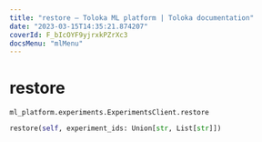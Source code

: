```yaml
---
title: "restore — Toloka ML platform | Toloka documentation"
date: "2023-03-15T14:35:21.874207"
coverId: F_bIcOYF9yjrxkPZrXc3
docsMenu: "mlMenu"
---
```


# restore

`ml_platform.experiments.ExperimentsClient.restore`

```python
restore(self, experiment_ids: Union[str, List[str]])
```